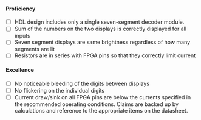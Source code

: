 #### Proficiency

- [ ] HDL design includes only a single seven-segment decoder module.
- [ ] Sum of the numbers on the two displays is correctly displayed for all inputs
- [ ] Seven segment displays are same brightness regardless of how many segments are lit
- [ ] Resistors are in series with FPGA pins so that they correctly limit current

#### Excellence

- [ ] No noticeable bleeding of the digits between displays
- [ ] No flickering on the individual digits
- [ ] Current draw/sink on all FPGA pins are below the currents specified in the recommended operating conditions. Claims are backed up by calculations and reference to the appropriate items on the datasheet.

